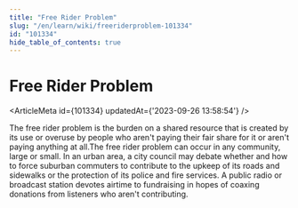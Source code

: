 ```yaml
---
title: "Free Rider Problem"
slug: "/en/learn/wiki/freeriderproblem-101334"
id: "101334"
hide_table_of_contents: true
---
```



# Free Rider Problem

<ArticleMeta id={101334} updatedAt={'2023-09-26 13:58:54'} />
<div className='border-solid border-b border-t-0 my-4 border-[var(--ifm-color-gray-300)]' />

The free rider problem is the burden on a shared resource that is created by its use or overuse by people who aren't paying their fair share for it or aren't paying anything at all.The free rider problem can occur in any community, large or small. In an urban area, a city council may debate whether and how to force suburban commuters to contribute to the upkeep of its roads and sidewalks or the protection of its police and fire services. A public radio or broadcast station devotes airtime to fundraising in hopes of coaxing donations from listeners who aren't contributing.
